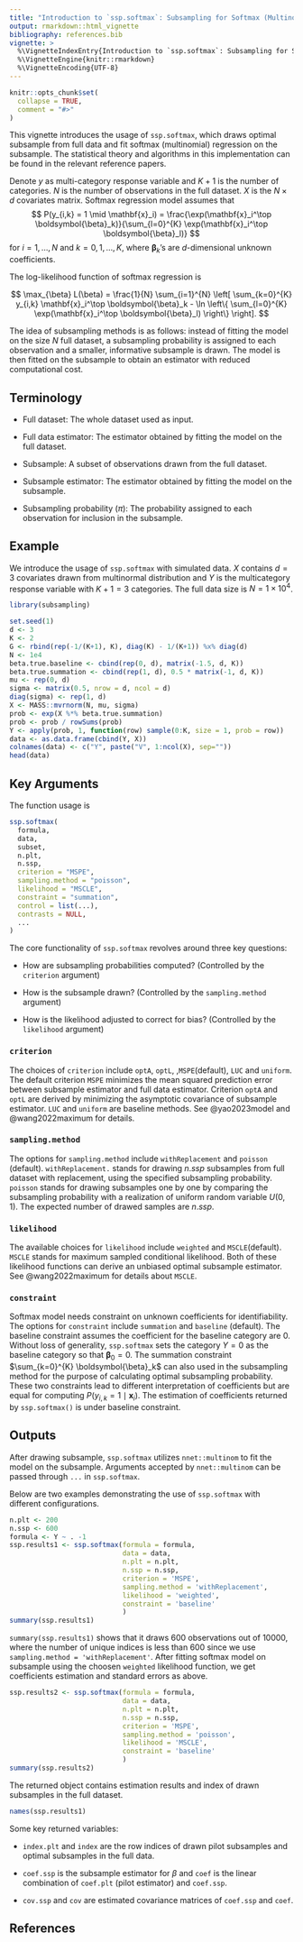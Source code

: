 ```yaml
---
title: "Introduction to `ssp.softmax`: Subsampling for Softmax (Multinomial) Regression Model"
output: rmarkdown::html_vignette
bibliography: references.bib
vignette: >
  %\VignetteIndexEntry{Introduction to `ssp.softmax`: Subsampling for Softmax (Multinomial) Regression Model}
  %\VignetteEngine{knitr::rmarkdown}
  %\VignetteEncoding{UTF-8}
---
```


```r
knitr::opts_chunk$set(
  collapse = TRUE,
  comment = "#>"
)
```

This vignette introduces the usage of `ssp.softmax`, which draws optimal
subsample from full data and fit softmax (multinomial) regression on the
subsample. The statistical theory and algorithms in this implementation can be
found in the relevant reference papers.

Denote $y$ as multi-category response variable and $K+1$ is the number of
categories. $N$ is the number of observations in the full dataset. $X$ is the $N
\times d$ covariates matrix. Softmax regression model assumes that
$$
P(y_{i,k} = 1 \mid \mathbf{x}_i) = \frac{\exp(\mathbf{x}_i^\top \boldsymbol{\beta}_k)}{\sum_{l=0}^{K} \exp(\mathbf{x}_i^\top \boldsymbol{\beta}_l)}
$$
for $i = 1, \ldots, N$ and $k = 0, 1, \ldots, K$, where $\boldsymbol{\beta}_k$'s
are $d$-dimensional unknown coefficients. 

The log-likelihood function of softmax regression is

$$
\max_{\beta} L(\beta) = \frac{1}{N} \sum_{i=1}^{N} \left[ \sum_{k=0}^{K} y_{i,k}
\mathbf{x}_i^\top \boldsymbol{\beta}_k - \ln \left\{ \sum_{l=0}^{K}
\exp(\mathbf{x}_i^\top \boldsymbol{\beta}_l) \right\} \right].
$$

The idea of subsampling methods is as follows: instead of fitting the model on
the size $N$ full dataset, a subsampling probability is assigned to each
observation and a smaller, informative subsample is drawn. The model is then
fitted on the subsample to obtain an estimator with reduced computational cost.

## Terminology

- Full dataset: The whole dataset used as input.

- Full data estimator: The estimator obtained by fitting the model on the full
  dataset.

- Subsample: A subset of observations drawn from the full dataset.

- Subsample estimator: The estimator obtained by fitting the model on the
  subsample.

- Subsampling probability ($\pi$): The probability assigned to each observation
  for inclusion in the subsample.

## Example

We introduce the usage of `ssp.softmax` with simulated data. $X$ contains $d=3$
covariates drawn from multinormal distribution and $Y$ is the multicategory
response variable with $K+1=3$ categories. The full data size is $N = 1 \times
10^4$.

```r
library(subsampling)
```

```r
set.seed(1)
d <- 3
K <- 2
G <- rbind(rep(-1/(K+1), K), diag(K) - 1/(K+1)) %x% diag(d)
N <- 1e4
beta.true.baseline <- cbind(rep(0, d), matrix(-1.5, d, K))
beta.true.summation <- cbind(rep(1, d), 0.5 * matrix(-1, d, K))
mu <- rep(0, d)
sigma <- matrix(0.5, nrow = d, ncol = d)
diag(sigma) <- rep(1, d)
X <- MASS::mvrnorm(N, mu, sigma)
prob <- exp(X %*% beta.true.summation)
prob <- prob / rowSums(prob)
Y <- apply(prob, 1, function(row) sample(0:K, size = 1, prob = row))
data <- as.data.frame(cbind(Y, X))
colnames(data) <- c("Y", paste("V", 1:ncol(X), sep=""))
head(data)
```

## Key Arguments


The function usage is

```r
ssp.softmax(
  formula,
  data,
  subset,
  n.plt,
  n.ssp,
  criterion = "MSPE",
  sampling.method = "poisson",
  likelihood = "MSCLE",
  constraint = "summation",
  control = list(...),
  contrasts = NULL,
  ...
)
```

The core functionality of `ssp.softmax` revolves around three key questions:

- How are subsampling probabilities computed? (Controlled by the `criterion`
  argument)

- How is the subsample drawn? (Controlled by the `sampling.method` argument)

- How is the likelihood adjusted to correct for bias? (Controlled by the
  `likelihood` argument)

### `criterion`

The choices of `criterion` include `optA`, `optL`, ,`MSPE`(default), `LUC` and
`uniform`. The default criterion `MSPE` minimizes the mean squared prediction
error between subsample estimator and full data estimator. Criterion `optA` and
`optL` are derived by minimizing the asymptotic covariance of subsample
estimator. `LUC` and `uniform` are baseline methods. See @yao2023model and @wang2022maximum for
details.

### `sampling.method`

The options for `sampling.method` include `withReplacement` and `poisson`
(default). `withReplacement.` stands for drawing $n.ssp$ subsamples from full
dataset with replacement, using the specified subsampling probability. `poisson`
stands for drawing subsamples one by one by comparing the subsampling
probability with a realization of uniform random variable $U(0,1)$. The expected
number of drawed samples are $n.ssp$.

### `likelihood`

The available choices for `likelihood` include `weighted` and `MSCLE`(default).
`MSCLE` stands for maximum sampled conditional likelihood. Both of these
likelihood functions can derive an unbiased optimal subsample estimator. See
@wang2022maximum for details about `MSCLE`.

### `constraint`

Softmax model needs constraint on unknown coefficients for identifiability. The
options for `constraint` include `summation` and `baseline` (default). The
baseline constraint assumes the coefficient for the baseline category are
$0$. Without loss of generality, `ssp.softmax` sets the category $Y=0$ as the baseline
category so that $\boldsymbol{\beta}_0=0$. The summation constraint
$\sum_{k=0}^{K} \boldsymbol{\beta}_k$ can also used in the subsampling method for
the purpose of calculating optimal subsampling probability. These two constraints lead
to different interpretation of coefficients but are equal for computing
$P(y_{i,k} = 1 \mid \mathbf{x}_i)$. The estimation of coefficients returned by
`ssp.softmax()` is under baseline constraint.

## Outputs

After drawing subsample, `ssp.softmax` utilizes `nnet::multinom` to fit the
model on the subsample. Arguments accepted by `nnet::multinom` can be passed
through `...` in `ssp.softmax`.

Below are two examples demonstrating the use of `ssp.softmax` with different
configurations.

```r
n.plt <- 200
n.ssp <- 600
formula <- Y ~ . -1
ssp.results1 <- ssp.softmax(formula = formula,
                            data = data,
                            n.plt = n.plt,
                            n.ssp = n.ssp,
                            criterion = 'MSPE',
                            sampling.method = 'withReplacement',
                            likelihood = 'weighted',
                            constraint = 'baseline'
                            )
summary(ssp.results1)
```

`summary(ssp.results1)` shows that it draws 600 observations out of 10000, where
the number of unique indices is less than 600 since we use `sampling.method = 'withReplacement'`. After fitting softmax model on subsample using the choosen
`weighted` likelihood function, we get coefficients estimation and standard
errors as above.

```r
ssp.results2 <- ssp.softmax(formula = formula,
                            data = data,
                            n.plt = n.plt,
                            n.ssp = n.ssp,
                            criterion = 'MSPE',
                            sampling.method = 'poisson',
                            likelihood = 'MSCLE',
                            constraint = 'baseline'
                            )
summary(ssp.results2)
```

The returned object contains estimation results and index of drawn
subsamples in the full dataset. 

```r
names(ssp.results1)
```

Some key returned variables:

- `index.plt` and `index` are the row indices of drawn pilot subsamples and
optimal subsamples in the full data.

- `coef.ssp` is the subsample estimator for $\beta$ and `coef` is the linear 
combination of `coef.plt` (pilot estimator) and `coef.ssp`. 

- `cov.ssp` and `cov` are estimated covariance matrices of `coef.ssp` and
`coef`. 

## References